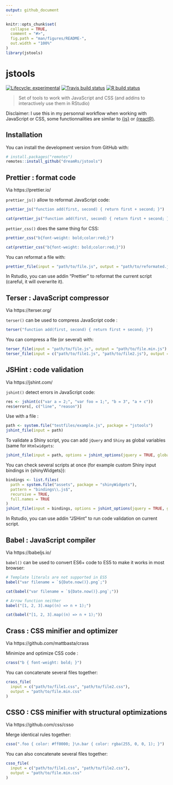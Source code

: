 ```yaml
---
output: github_document
---
```


<!-- README.md is generated from README.Rmd. Please edit that file -->

```r
knitr::opts_chunk$set(
  collapse = TRUE,
  comment = "#>",
  fig.path = "man/figures/README-",
  out.width = "100%"
)
library(jstools)
```

# jstools

<!-- badges: start -->
[![Lifecycle: experimental](https://img.shields.io/badge/lifecycle-experimental-orange.svg)](https://www.tidyverse.org/lifecycle/#experimental)
[![Travis build status](https://travis-ci.org/dreamRs/jstools.svg?branch=master)](https://travis-ci.org/dreamRs/jstools)
[![R build status](https://github.com/dreamRs/jstools/workflows/R-CMD-check/badge.svg)](https://github.com/dreamRs/jstools/actions)
<!-- badges: end -->

> Set of tools to work with JavaScript and CSS (and addins to interactively use them in RStudio)

Disclaimer: I use this in my personnal workflow when working with JavaScript or CSS, some functionnalities are similar to [{js}](https://github.com/jeroen/js) or [{reactR}](https://github.com/react-R/reactR).


## Installation

You can install the development version from GitHub with:

``` r
# install.packages("remotes")
remotes::install_github("dreamRs/jstools")
```


## Prettier : format code

Via https://prettier.io/

`prettier_js()` allow to reformat JavaScript code:

```r
prettier_js("function add(first, second) { return first + second; }")
```
```r
cat(prettier_js("function add(first, second) { return first + second; }"))
```

`pettier_css()` does the same thing for CSS:

```r
prettier_css("b{font-weight: bold;color:red;}")
```
```r
cat(prettier_css("b{font-weight: bold;color:red;}"))
```



You can reformat a file with:

```r
prettier_file(input = "path/to/file.js", output = "path/to/reformated.js")
```

In Rstudio, you can use addin "Prettier" to reformat the current script (careful, it will overwrite it).



## Terser : JavaScript compressor

Via https://terser.org/

`terser()` can be used to compress JavaScript code :

```r
terser("function add(first, second) { return first + second; }")
```

You can compress a file (or several) with:

```r
terser_file(input = "path/to/file.js", output = "path/to/file.min.js")
terser_file(input = c("path/to/file1.js", "path/to/file2.js"), output = "path/to/file.min.js")
```


## JSHint : code validation

Via https://jshint.com/

`jshint()` detect errors in JavaScript code:

```r
res <- jshint(c("var a = 2;", "var foo = 1;", "b = 3", "a + c"))
res$errors[, c("line", "reason")]
```

Use with a file : 

```r
path <- system.file("testfiles/example.js", package = "jstools")
jshint_file(input = path)

```

To validate a Shiny script, you can add `jQuery` and `Shiny` as global variables (same for `Htmlwidgets`:

```r
jshint_file(input = path, options = jshint_options(jquery = TRUE, globals = list("Shiny")))
```

You can check several scripts at once (for example custom Shiny input bindings in {shinyWidgets}):

```r
bindings <- list.files(
  path = system.file("assets", package = "shinyWidgets"), 
  pattern = "bindings\\.js$",
  recursive = TRUE, 
  full.names = TRUE
)
jshint_file(input = bindings, options = jshint_options(jquery = TRUE, globals = list("Shiny")))
```


In Rstudio, you can use addin "JSHint" to run code validation on current script.



## Babel : JavaScript compiler

Via https://babeljs.io/

`babel()` can be used to convert ES6+ code to ES5 to make it works in most browser:

```r
# Template literals are not supported in ES5
babel("var filename = `${Date.now()}.png`;")
```
```r
cat(babel("var filename = `${Date.now()}.png`;"))
```



```r
# Arrow function neither
babel("[1, 2, 3].map((n) => n + 1);")
```
```r
cat(babel("[1, 2, 3].map((n) => n + 1);"))
```



## Crass : CSS minifier and optimizer

Via https://github.com/mattbasta/crass

Minimize and optimize CSS code : 

```r
crass("b { font-weight: bold; }")
```


You can concatenate several files together:

```r
crass_file(
  input = c("path/to/file1.css", "path/to/file2.css"), 
  output = "path/to/file.min.css"
)
```



## CSSO : CSS minifier with structural optimizations

Via https://github.com/css/csso

Merge identical rules together:

```r
csso(".foo { color: #ff0000; }\n.bar { color: rgba(255, 0, 0, 1); }")
```

You can also concatenate several files together:

```r
csso_file(
  input = c("path/to/file1.css", "path/to/file2.css"), 
  output = "path/to/file.min.css"
)
```



